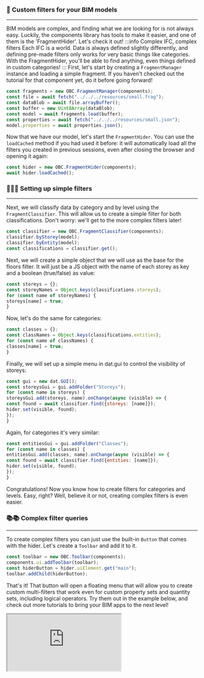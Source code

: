 ### 🔎 Custom filters for your BIM models
___
BIM models are complex, and finding what we are looking for is not
always easy. Luckily, the components library has tools to make
it easier, and one of them is the 'FragmentHider'. Let's
check it out!
:::info Complex IFC, complex filters
Each IFC is a world. Data is always defined slightly differently,
and defining pre-made filters only works for very basic things
like categories. With the FragmentHider, you'll be able to find
anything, even things defined in custom categories!
:::
First, let's start by creating a `FragmentManager` instance and
loading a simple fragment. If you haven't checked out the tutorial
for that component yet, do it before going forward!

```js
const fragments = new OBC.FragmentManager(components);
const file = await fetch("../../../resources/small.frag");
const dataBlob = await file.arrayBuffer();
const buffer = new Uint8Array(dataBlob);
const model = await fragments.load(buffer);
const properties = await fetch("../../../resources/small.json");
model.properties = await properties.json();
```
Now that we have our model, let's start the `FragmentHider`. You
can use the `loadCached` method if you had used it before: it will
automatically load all the filters you created in previous sessions,
even after closing the browser and opening it again:

```js
const hider = new OBC.FragmentHider(components);
await hider.loadCached();
```
### 📕📗📘 Setting up simple filters
___
Next, we will classify data by category and by level using the
`FragmentClassifier`. This will allow us to create a simple
filter for both classifications. Don't worry: we'll get to
the more complex filters later!

```js
const classifier = new OBC.FragmentClassifier(components);
classifier.byStorey(model);
classifier.byEntity(model);
const classifications = classifier.get();
```
Next, we will create a simple object that we will use as the
base for the floors filter. It will just be a JS object with
the name of each storey as key and a boolean (true/false) as
value:

```js
const storeys = {};
const storeyNames = Object.keys(classifications.storeys);
for (const name of storeyNames) {
storeys[name] = true;
}
```
Now, let's do the same for categories:

```js
const classes = {};
const classNames = Object.keys(classifications.entities);
for (const name of classNames) {
classes[name] = true;
}
```
Finally, we will set up a simple menu in dat.gui to control
the visibility of storeys:

```js
const gui = new dat.GUI();
const storeysGui = gui.addFolder("Storeys");
for (const name in storeys) {
storeysGui.add(storeys, name).onChange(async (visible) => {
const found = await classifier.find({storeys: [name]});
hider.set(visible, found);
});
}
```
Again, for categories it's very similar:

```js
const entitiesGui = gui.addFolder("Classes");
for (const name in classes) {
entitiesGui.add(classes, name).onChange(async (visible) => {
const found = await classifier.find({entities: [name]});
hider.set(visible, found);
});
}
```
Congratulations! Now you know how to create filters for categories
and levels. Easy, right? Well, believe it or not, creating
complex filters is even easier.
### 📚📚 Complex filter queries
___
To create complex filters you can just use the built-in `Button`
that comes with the hider. Let's create a `Toolbar` and add it
to it.

```js
const toolbar = new OBC.Toolbar(components);
components.ui.addToolbar(toolbar);
const hiderButton = hider.uiElement.get("main");
toolbar.addChild(hiderButton);
```
That's it! That button will open a floating menu that will allow
you to create custom multi-filters that work even for custom
property sets and quantity sets, including logical operators.
Try them out in the example below, and check out more tutorials
to bring your BIM apps to the next level!


  <iframe src="https://thatopen.github.io/engine_components/src/fragments/FragmentHider/index.html"></iframe>

  